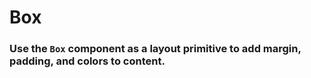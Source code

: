 
<Meta of={BoxStories} />

# Box

### Use the `Box` component as a layout primitive to add margin, padding, and colors to content.

<Primary />
